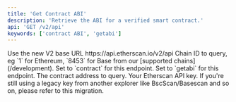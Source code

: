 ```yaml
---
title: 'Get Contract ABI'
description: 'Retrieve the ABI for a verified smart contract.'
api: 'GET /v2/api'
keywords: ['contract ABI', 'getabi']
---
```



<CreditChip description="Returns the ABI for a verified contract address" />

  <ParamField path="v2" type="string" default="v2">
    Use the new V2 base URL https://api.etherscan.io/v2/api
  </ParamField>
  <ParamField query="chainid" type="string" initialValue="1">
    Chain ID to query, eg `1` for Ethereum, `8453` for Base from our [supported chains](/development).
  </ParamField>
  <ParamField query="module" type="string" initialValue="contract">
    Set to `contract` for this endpoint.
  </ParamField>
  <ParamField query="action" type="string" initialValue="getabi">
    Set to `getabi` for this endpoint.
  </ParamField>
  <ParamField query="address" type="string" initialValue="0xBB9bc244D798123fDe783fCc1C72d3Bb8C189413">
    The contract address to query.
  </ParamField>
  <ParamField query="apikey" type="string">
    Your Etherscan API key. If you're still using a legacy key from another explorer like BscScan/Basescan and so on, please refer to this migration.
  </ParamField>

